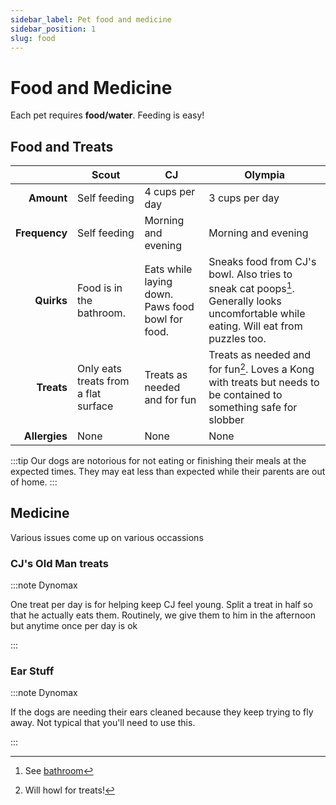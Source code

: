 ```yaml
---
sidebar_label: Pet food and medicine
sidebar_position: 1
slug: food
---
```


# Food and Medicine

Each pet requires **food/water**. Feeding is easy!


## Food and Treats

|               | Scout         | CJ                | Olympia           |
| ------------: | ------------- | ----------------- | ----------------- |
| **Amount**    | Self feeding  | 4 cups per day    | 3 cups per day    |
| **Frequency** | Self feeding  | Morning and evening | Morning and evening |
| **Quirks**    | Food is in the bathroom. | Eats while laying down. Paws food bowl for food. | Sneaks food from CJ's bowl. Also tries to sneak cat poops[^1]. Generally looks uncomfortable while eating. Will eat from puzzles too.| 
| **Treats**    |Only eats treats from a flat surface|Treats as needed and for fun|Treats as needed and for fun[^2]. Loves a Kong with treats but needs to be contained to something safe for slobber |
| **Allergies** | None | None | None |


[^1]:See [bathroom](/docs/pets/scout#litterbox)
[^2]:Will howl for treats!

:::tip 
Our dogs are notorious for not eating or finishing their meals at the expected times. They may eat less than expected while their parents are out of home.
:::



## Medicine
Various issues come up on various occassions
    
### CJ's Old Man treats
:::note Dynomax

One treat per day is for helping keep CJ feel young. Split a treat in half so that he actually eats them. Routinely, we give them to him in the afternoon but anytime once per day is ok

:::

### Ear Stuff
:::note Dynomax

If the dogs are needing their ears cleaned because they keep trying to fly away. Not typical that you'll need to use this.

:::

